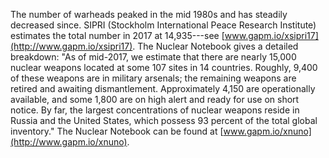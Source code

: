 
The number of warheads peaked in the mid 1980s and has steadily decreased since. SIPRI (Stockholm International Peace Research Institute) estimates the total number in 2017 at 14,935---see [www.gapm.io/xsipri17](http://www.gapm.io/xsipri17). The Nuclear Notebook gives a detailed breakdown: "As of mid-2017, we estimate that there are nearly 15,000 nuclear weapons located at some 107 sites in 14 countries. Roughly, 9,400 of these weapons are in military arsenals; the remaining weapons are retired and awaiting dismantlement. Approximately 4,150 are operationally available, and some 1,800 are on high alert and ready for use on short notice. By far, the largest concentrations of nuclear weapons reside in Russia and the United States, which possess 93 percent of the total global inventory." The Nuclear Notebook can be found at [www.gapm.io/xnuno](http://www.gapm.io/xnuno).